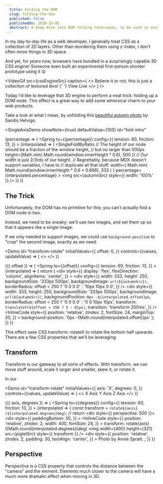 ```yaml
---
  title: Folding the DOM
  slug: folding-the-dom
  published: false
  publishedOn: 2018-10-05
  abstract: A deep dive into DOM folding techniques, to be used in animations and interactions.
---
```




In my day-to-day life as a web developer, I generally treat CSS as a collection of 2D layers. Other than reordering them using z-index, I don't often _move_ things in 3D space.

And yet, for _years_ now, browsers have bundled in a surprisingly capable 3D CSS engine! Someone even built an experimental first-person shooter prototype using it 😮

<VideoGif
  src={cssEngineSrc}
  caption={
    <>
      Believe it or not, this is just a collection of textured divs!
      {' '}
      <TextLink href="https://keithclark.co.uk/labs/css-fps/">
        View Live
      </TextLink>
    </>
  }
/>

Today I'd like to leverage that 3D engine to perform a neat trick: folding up a DOM node. This effect is a great way to add some whimsical charm to your web products.

Take a look at what I mean, by unfolding this [beautiful autumn photo](https://unsplash.com/photos/vrY49w_-Bmc) by Sandis Helvigs:

<SingleAxisDemo
  showNote={true}
  defaultValue={100}
  id="fold-intro"
>
  {percentage => (
    <Spring
      to={{percentage}}
      config={{
        tension: 60,
        friction: 13,
      }}
    >
      {interpolated => (
        <SingleFoldByRatio
          // The height of our node should be a fraction of the window height,
          // but no larger than 500px
          height={Math.min(
            Math.round(window.innerHeight * 0.6),
            500
          )}
          // Our width is just 2/3rds of our height.
          // Regrettably, because MDX doesn't support variables, I have to
          // duplicate all that stuff:
          width={
            Math.min(
              Math.round(window.innerHeight * 0.6 * 0.666),
              333
            )
          }
          percentage={interpolated.percentage}
        >
          <img src={autumnSrc} style={{ width: '100%' }} />
        </SingleFoldByRatio>
      )}
    </Spring>
  )}
</SingleAxisDemo>

## The Trick

Unfortunately, the DOM has no primitive for this; you can't actually fold a DOM node in two.

Instead, we need to be sneaky; we'll use _two_ images, and set them up so that it appears like a single image.

If we only needed to support images, we could use `background-position` to "crop" the second image, exactly as we need:

<Demo
  id="transform-rotate"
  initialValues={{
    offset: 0,
  }}
  controls={(values, updateValue) => (
    <>
      <SliderControl
        id="offset"
        label="Offset"
        min={0}
        max={250}
        value={values.offset}
        updateValue={updateValue}
      />
    </>
  )}
>
  {({ offset }) => (
    <Spring
      to={{offset}}
      config={{
        tension: 60,
        friction: 13,
      }}
    >
      {interpolated => {
        return (
          <div
            style={{
              display: 'flex',
              flexDirection: 'column',
              alignItems: 'center',
            }}
          >
            <div
              style={{
                width: 333,
                height: 250,
                backgroundSize: '333px 500px',
                backgroundImage: `url(${autumnSrc})`,
                borderRadius: offset < 250 ? '0 0 0 0' : '10px 10px 0 0',
              }}
            />
            <div
              style={{
                width: 333,
                height: 250,
                backgroundSize: '333px 500px',
                backgroundImage: `url(${autumnSrc})`,
                backgroundPosition: `0px -${interpolated.offset}px`,
                borderRadius: offset < 250 ? '0 0 0 0' : '0 0 10px 10px',
                transform: `translateY(${offset < 250 ? 5 : 0}px)`,
                transition: 'transform 250ms',
              }}
            />
            <InlineCode
              style={{
                position: 'relative',
                zIndex: 2,
                fontSize: 24,
                marginTop: 30,
              }}
            >
              background-position: '0px -{Math.round(interpolated.offset)}px'
            </InlineCode>
          </div>
        );
      }}
    </Spring>
  )}
</Demo>



This effect uses CSS transform: rotateX to rotate the bottom half upwards. There are a few CSS properties that we'll be leveraging:

## Transform

Transform is our gateway to all sorts of effects. With transform, we can move stuff around, scale it larger and smaller, skew it, or rotate it.

In our

<Demo
  id="transform-rotate"
  initialValues={{
    axis: 'X',
    degrees: 0,
  }}
  controls={(values, updateValue) => (
    <>
      <MultipleChoiceControl
        id="axis"
        label="Axis"
        value={values.axis}
        updateValue={updateValue}
      >
        <Choice id="X">X Axis</Choice>
        <Choice id="Y">Y Axis</Choice>
        <Choice id="Z">Z Axis</Choice>
      </MultipleChoiceControl>
      <SliderControl
        id="degrees"
        label="Degrees"
        min={0}
        max={360}
        value={values.degrees}
        updateValue={updateValue}
      />
    </>
  )}
>
  {({ axis, degrees }) => (
    <Spring
      to={{degrees}}
      config={{
        tension: 60,
        friction: 13,
      }}
    >
      {interpolated => {
        const transform = `rotate${axis}(${interpolated.degrees}deg)`;
        //
        return <div style={{ perspective: 500 }}>
          <div
            style={{
              paddingBottom: 30,
            }}
          >
            <InlineCode
              style={{
                position: 'relative',
                zIndex: 2,
                width: 400,
                fontSize: 24,
              }}
            >
              transform: rotate{axis}({Math.round(interpolated.degrees)}deg)
            </InlineCode>
          </div>
          <img
            width={400}
            height={321}
            src={pigletSrc}
            style={{ transform }}
          />
          <div
            style={{
              position: 'relative',
              zIndex: 2,
              padding: 30,
              textAlign: 'center',
            }}
          >
            Photo by <TextLink href="https://unsplash.com/photos/mlOPryU1p_U">Annie Spratt</TextLink>.
          </div>
        </div>;
      }}
    </Spring>
  )}
</Demo>

## Perspective

Perspective is a CSS property that controls the distance between the "camera" and the element. Elements much closer to the camera will have a much more dramatic effect when moving in 3D.
